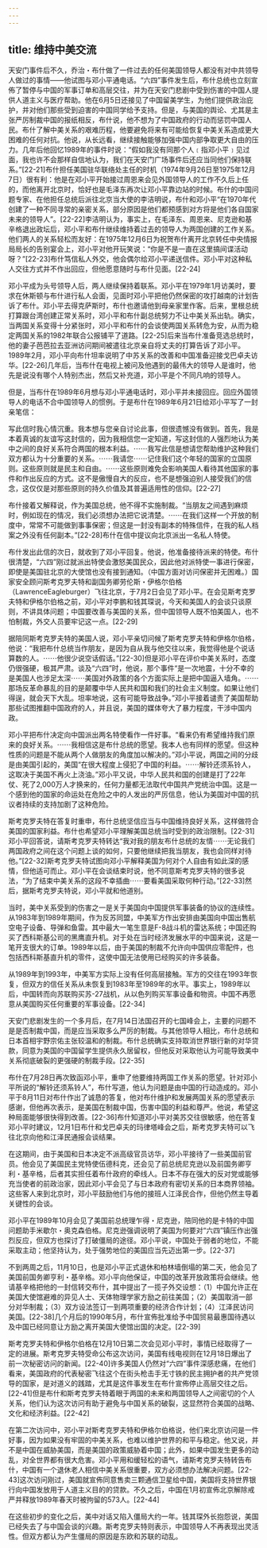 ```yaml
---
---
---
```

title: 维持中美交流
---



天安门事件后不久，乔治・布什做了一件过去的任何美国领导人都没有对中共领导人做过的事情——他试图与邓小平通电话。“六四”事件发生后，布什总统也立刻宣佈了暂停与中国的军事订单和高层交往，并为在天安门悲剧中受到伤害的中国人提供人道主义与医疗帮助。他在6月5日还接见了中国留美学生，为他们提供政治庇护，并对他们那些受到迫害的中国同学给予支持。但是，与美国的舆论、尤其是主张严厉制裁中国的报纸相反，布什说，他不想为了中国政府的行动而惩罚中国人民。布什了解中美关系的艰难历程，他要避免将来有可能给恢复中美关系造成更大困难的任何对抗。他说，从长远看，继续接触能够加强中国内部争取更大自由的压力。几年后他回忆1989年的事件时说：“假如我没有同那个人﹝指邓小平﹞见过面，我也许不会那样自信地认为，我们在天安门广场事件后还应当同他们保持联系。”[22-21]布什担任美国驻华联络处主任的时机（1974年9月26日至1975年12月7日）很有利：他是在邓小平开始接过周恩来会见外国领导人的工作不久后上任的，而他离开北京时，恰好也是毛泽东再次让邓小平靠边站的时候。布什的中国问题专家、在他担任总统后派往北京当大使的李洁明说，布什和邓小平“在1970年代创建了一种不同寻常的亲密关系，部分原因是他们都预感到对方将是他们各自国家未来的领导人”。[22-22]李洁明认为，事实上，在毛泽东、周恩来、尼克逊和基辛格退出政坛后，邓小平和布什继续维持着过去的领导人为两国创建的工作关系。他们两人的关系轻松而友好：在1975年12月6日为祝贺布什离开北京转任中央情报局局长的告别宴会上，邓小平对他开玩笑说：“你是不是一直在这里搞间谍活动呀？”[22-23]布什笃信私人外交，他会偶尔给邓小平递送信件。邓小平对这种私人交往方式并不作出回应，但他愿意随时与布什见面。[22-24]

邓小平成为头号领导人后，两人继续保持着联系。邓小平在1979年1月访美时，要求在休斯顿与布什进行私人会面，见面时邓小平把他仍然保密的攻打越南的计划告诉了布什。邓小平去得克萨斯时，布什也邀请他到母亲家里作客。后来，里根总统打算跟台湾创建正常关系时，邓小平和布什副总统努力不让中美关系出轨。确实，当两国关系变得十分紧张时，邓小平和布什的会谈使两国关系转危为安，从而为稳定两国关系的1982年联合公报铺平了道路。[22-25]后来当布什准备竞选总统时，他的妻子芭芭拉去亚洲访问期间被遣往北京亲自将丈夫的打算告诉了邓小平。1989年2月，邓小平向布什坦率说明了中苏关系的改善和中国准备迎接戈巴卓夫访华。[22-26]几年后，当布什在电视上被问及他遇到的最伟大的领导人是谁时，他先是说没有哪个人特别杰出，然后又补充道，邓小平是个不同凡响的领导人。

但是，当布什在1989年6月想与邓小平通电话时，邓小平并未接回应。回应外国领导人的电话不合中国领导人的惯例。于是布什在1989年6月21日给邓小平写了一封亲笔信：

写此信时我心情沉重。我本想与您亲自讨论此事，但很遗憾没有做到。首先，我是本着真诚的友谊写这封信的，因为我相信您一定知道，写这封信的人强烈地认为美中之间的良好关系符合两国的根本利益。⋯⋯我写此信是想请您帮助维护这种我们双方都认为十分重要的关系。⋯⋯我请您⋯⋯记住我们这个年轻的国家的立国原则。这些原则就是民主和自由。⋯⋯这些原则难免会影响美国人看待其他国家的事件和作出反应的方式。这不是傲慢自大的反应，也不是想强迫别人接受我们的信念，这仅仅是对那些原则的持久价值及其普遍适用性的信仰。[22-27]

布什接着又解释说，作为美国总统，他不得不实施制裁。“当朋友之间遇到麻烦时，例如现在的情况，我们必须想办法把它说清楚。⋯⋯在我们这样一个开放的制度中，常常不可能做到事事保密；但这是一封没有副本的特殊信件，在我的私人档案之外没有任何副本。”[22-28]布什在信中提议向北京派出一名私人特使。

布什发出此信的次日，就收到了邓小平回复。他说，他准备接待派来的特使。布什很清楚，“六四”刚过就派出特使会激怒美国民众，因此他对派特使一事进行保密，即使是美国驻北京的大使馆也没有接到通知。（中国方面对访问保密并无困难。）国家安全顾问斯考克罗夫特和副国务卿劳伦斯・伊格尔伯格（LawrenceEagleburger）飞往北京，于7月2日会见了邓小平。在会见斯考克罗夫特和伊格尔伯格之前，邓小平对李鹏和钱其琛说，今天和美国人的会谈只谈原则，不讲具体问题；中国要改善与美国的关系，但中国领导人既不怕美国人，也不怕制裁，外交人员要牢记这一点。[22-29]

据陪同斯考克罗夫特的美国人说，邓小平亲切问候了斯考克罗夫特和伊格尔伯格，他说：“我把布什总统当作朋友，是因为自从我与他交往以来，我觉得他是个说话算数的人。⋯⋯他很少说空话假话。”[22-30]但是邓小平在评价中美关系时，态度仍很强硬，极其严肃。谈及“六四”时，他说，那个事件“是一次地震，十分不幸的是美国人也涉足太深⋯⋯美国对外政策的各个方面实际上是把中国逼入墙角。⋯⋯那场反革命暴乱的目的是颠覆中华人民共和国和我们的社会主义制度。如果让他们得逞，就会天下大乱。坦率地说，这有可能导致战争。”邓小平接着谴责了美国帮助那些试图推翻中国政府的人，并且说，美国的媒体夸大了暴力程度，干涉中国内政。

邓小平把布什决定向中国派出两名特使看作一件好事。“看来仍有希望维持我们原来的良好关系。⋯⋯我相信这是布什总统的愿望。我本人也有同样的愿望。但这种性质的问题是不能从两个人做朋友的角度加以解决的。”邓小平说，两国之间的分歧是由美国引起的，美国“在很大程度上侵犯了中国的利益。⋯⋯解铃还须系铃人，这取决于美国不再火上浇油。”邓小平又说，中华人民共和国的创建是打了22年仗、死了2,000万人才换来的，任何力量都无法取代中国共产党统治中国。这是一个感到他的国家的命运处在危险之中的人发出的严厉信息，他认为美国对中国的抗议者持续的支持加剧了这种危险。

斯考克罗夫特在答复时重申，布什总统坚信应当与中国维持良好关系，这样做符合美国的国家利益。布什也希望邓小平理解美国总统当时受到的政治限制。[22-31]邓小平回答说，请斯考克罗夫特转达“我对我的朋友布什总统的友情⋯⋯无论我们两国政府之间在这个问题上谈的如何，只要他继续把我当朋友，我也会同样对待他。”[22-32]斯考克罗夫特试图向邓小平解释美国为何对个人自由有如此深的感情，但他适可而止。邓小平在会谈结束时说，他不同意斯考克罗夫特的很多说法，“为了结束中美关系的这段不幸插曲⋯⋯要看美国采取何种行动。”[22-33]然后，据斯考克罗夫特说，邓小平就和他道别。

当时，美中关系受到的伤害之一是关于美国向中国提供军事装备的协议的连续性。从1983年到1989年期间，作为反苏同盟，中美军方作出安排由美国向中国出售航空电子设备、导弹和鱼雷。其中最大一笔生意是F-8战斗机的雷达系统；中国还购买了西科斯基公司的黑鹰直升机。对于处在当时经济发展水平的中国来说，这是一笔开支很大的订单。1989年以后，由于美国的制裁不允许向中国供应零配件，也包括西科斯基直升机的零件，这使中国无法使用已经购买的许多装备。

从1989年到1993年，中美军方实际上没有任何高层接触。军方的交往在1993年恢复，但双方的信任关系从未恢复到1983年至1989年的水平。事实上，1989年以后，中国转而向苏联购买苏-27战机，从以色列购买军事设备和物资。中国不再愿意从美国购买任何重要的军事设备。[22-34]

天安门悲剧发生的一个多月后，在7月14日法国召开的七国峰会上，主要的问题不是是否制裁中国，而是应当采取多么严厉的制裁。与其他领导人相比，布什总统和日本首相宇野宗佑主张较温和的制裁。布什总统确实支持取消世界银行新的对华贷款，同意为美国的中国留学生提供永久居留权，但他反对采取他认为可能导致美中关系彻底破裂的更强硬的制裁手段。[22-35]

布什在7月28日再次致函邓小平，重申了他要维持两国工作关系的愿望。针对邓小平所说的“解铃还须系铃人”，布什写道，他认为问题是由中国的行动造成的。邓小平于8月11日对布什作出了诚恳的答复，他对布什维护和发展两国关系的愿望表示感谢，但他再次表示，是美国在制裁中国，伤害中国的利益和尊严。他说，希望这种局面能够很快得到改善。[22-36]布什知道邓小平对美苏交往很敏感，他在答复邓小平时建议，12月1日布什和戈巴卓夫的玛律塔峰会之后，斯考克罗夫特可以飞往北京向他和江泽民通报会谈结果。

在这期间，由于美国和日本决定不派高级官员访华，邓小平接待了一些美国前官员。他会见了美国民主党特使伍德科克，还会见了前总统尼克逊以及前国务卿亨利・基辛格，后者其实担任着布什政府的牵线人。日本不存在强大的反对党或能够充当使者的前政治家，因此邓小平会见了与日本政府有密切关系的日本商界领袖。这些客人来到北京时，邓小平鼓励他们与他的接班人江泽民合作，但他仍然主导着关键性的会谈。

邓小平在1989年10月会见了美国前总统理乍得・尼克逊，陪同他的是卡特的中国问题助手米歇尔・奥克森伯格。尼克逊强调说明了美国为何要对“六四”镇压作出强烈反应，但双方也探讨了打破僵局的途径。邓小平说，中国处于弱者的地位，不能采取主动；他坚持认为，处于强势地位的美国应当先迈出第一步。[22-37]

不到两周之后，11月10日，也是邓小平正式退休和柏林墙倒塌的第二天，他会见了美国前国务卿亨利・基辛格。邓小平向他保证，中国的改革开放政策将会继续。他请基辛格把他的一封信转交布什，其中提出了一揽子外交设想：（1）中国允许正在美国大使馆避难的异见人士、天体物理学家方励之前往美国；（2）美国取消一部分对华制裁；（3）双方设法签订一到两项重要的经济合作计划；（4）江泽民访问美国。[22-38]几个月后的1990年5月，布什宣佈批准给予中国贸易最惠国待遇以及中国已经同意让方励之离开美国大使馆出国的决定。[22-39]

斯考克罗夫特和伊格尔伯格在12月10日第二次会见邓小平时，事情已经取得了一定的进展。斯考克罗夫特受命公布这次访问，美国有线电视则在12月18日爆出了前一次秘密访问的新闻。[22-40]许多美国人仍然对“六四”事件深感悲痛，在他们看来，美国政府的代表秘密飞往这个在街头枪击手无寸铁的民主拥护者的共产党领导的国家，是对道义的践踏，尤其是这件事发生在布什宣佈停止高层交往之后。[22-41]但是布什和斯考克罗夫特着眼于两国的未来和两国领导人之间密切的个人关系，他们认为这次访问有助于避免与中国关系的破裂，这显然符合美国的战略、文化和经济利益。[22-42]

在第二次访问中，邓小平对斯考克罗夫特和伊格尔伯格说，他们来北京访问是一件好事，因为如果没有牢固的中美关系，也难以维护世界的和平与稳定。他又说，并不是中国在威胁美国，而是美国的政策威胁着中国；此外，如果中国发生更多的动乱，对全世界都有很大危害。邓小平用和缓轻松的语气，请斯考克罗夫特转告布什，中国有一个退休老人相信中美关系很重要，双方必须想办法解决问题。[22-43]这次访问刚过，美国就宣佈同意售卖三颗通信卫星给中国，美国将支持世界银行向中国发放用于人道主义目的的贷款。不久之后，中国在1月初宣佈北京解除戒严并释放1989年春天时被拘留的573人。[22-44]

在这些初步的变化之后，美中对话又陷入僵局大约一年。钱其琛外长抱怨说，美国已经失去了与中国会谈的兴趣。斯考克罗夫特则表示，中国领导人不再表现出灵活性。但双方都认为产生僵局的原因是东欧和苏联的动乱。